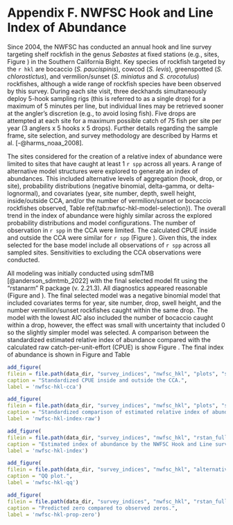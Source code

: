 # Appendix F. NWFSC Hook and Line Index of Abundance {#nwfsc-hkl-model}

Since 2004, the NWFSC has conducted an annual hook and line survey targeting shelf rockfish in the genus *Sebastes* at fixed stations (e.g., sites, Figure \ref{fig:nwfsc-hkl-map}) in the Southern California Bight. Key species of rockfish targeted by the `r hkl` are bocaccio (*S. paucispinis*), cowcod (*S. levis*), greenspotted (*S. chlorostictus*), and vermilion/sunset (*S. miniatus* and *S. crocotulus*) rockfishes, although a wide range of rockfish species have been observed by this survey. During each site visit, three deckhands simultaneously deploy 5-hook sampling rigs (this is referred to as a single drop) for a maximum of 5 minutes per line, but individual lines may be retrieved sooner at the angler's discretion (e.g., to avoid losing fish). Five drops are attempted at each site for a maximum possible catch of 75 fish per site per year (3 anglers x 5 hooks x 5 drops). Further details regarding the sample frame, site selection, and survey methodology are described by Harms et al. [-@harms_noaa_2008]. 

The sites considered for the creation of a relative index of abundance were limited to sites that have caught at least 1 `r spp` across all years. A range of alternative model structures were explored to generate an index of abundances. This included alternative levels of aggregation (hook, drop, or site), probability distributions (negative binomial, delta-gamma, or delta-lognormal), and covariates (year, site number, depth, swell height, inside/outside CCA, and/or the number of vermilion/sunset or bocaccio rockfishes observed, Table ref{tab:nwfsc-hkl-model-selection}). The overall trend in the index of abundance were highly similar across the explored probability distributions and model configurations. The number of observation in `r spp` in the CCA were limited. The calculated CPUE inside and outside the CCA were similar for `r spp` (Figure \ref{fig:nwfsc-hkl-cca}). Given this, the index selected for the base model include all observations of `r spp` across all sampled sites. Sensitivities to excluding the CCA observations were conducted.

All modeling was initially conducted using sdmTMB [@anderson_sdmtmb_2022] with the final selected model fit using the "rstanarm" R package (v. 2.21.3). All diagnostics appeared reasonable (Figure \ref{fig:nwfsc-hkl-qq} and \ref{fig:nwfsc-hkl-prop-zero}). The final selected model was a negative binomial model that included covariates terms for year, site number, drop, swell height, and the number vermilion/sunset rockfishes caught within the same drop. The model with the lowest AIC also included the number of bocaccio caught within a drop, however, the effect was small with uncertainty that included 0 so the slightly simpler model was selected.  A comparison between the standardized estimated relative index of abundance compared with the calculated raw catch-per-unit-effort (CPUE) is show Figure \ref{fig:nwfsc-hkl-index-raw}. The final index of abundance is shown in Figure \ref{fig:nwfsc-hkl-index} and Table \ref{tab:nwfsc-hkl-index-tab}

\pagebreak


\input{tex_tables/nwfsc_hkl_model_selection.tex}

\newpage


\input{tex_tables/nwfsc_hkl_formatted_index.tex}

\newpage


```r
add_figure(
filein = file.path(data_dir, "survey_indices", "nwfsc_hkl", "plots", "standardized_cpue_nwfsc_hkl_inside_outside.png"), 
caption = "Standardized CPUE inside and outside the CCA.",
label = 'nwfsc-hkl-cca')
```

\newpage

```r
add_figure(
filein = file.path(data_dir, "survey_indices", "nwfsc_hkl", "plots", "stand_index_raw_versus_est.png"), 
caption = "Standardized comparison of estimated relative index of abundance and the raw cath-per-unit-effort.",
label = 'nwfsc-hkl-index-raw')
```

\newpage

```r
add_figure(
filein = file.path(data_dir, "survey_indices", "nwfsc_hkl", "rstan_full_nb_glm_year_site_drop_swell_vermilion", "Index.png"), 
caption = "Estimated index of abundance by the NWFSC Hook and Line survey for copper rockfish.",
label = 'nwfsc-hkl-index')
```


```r
add_figure(
filein = file.path(data_dir, "survey_indices", "nwfsc_hkl", "alternative_models", "glm_negbin_main_year_site_drop_swell_vermilion", "qq.png"), 
caption = "QQ plot.",
label = 'nwfsc-hkl-qq')
```


```r
add_figure(
filein = file.path(data_dir, "survey_indices", "nwfsc_hkl", "rstan_full_nb_glm_year_site_drop_swell_vermilion", "proportion_zero_south.png"), 
caption = "Predicted zero compared to observed zeros.",
label = 'nwfsc-hkl-prop-zero')
```

\newpage
